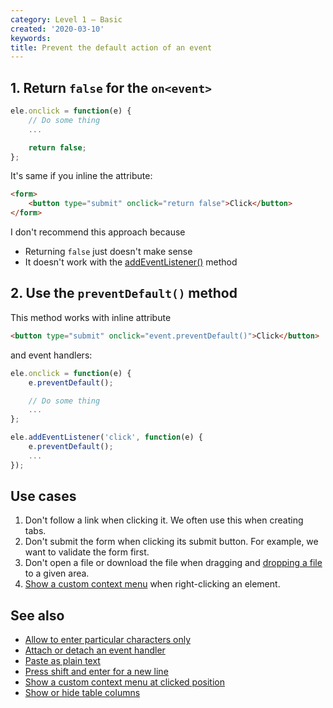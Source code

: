 ```yaml
---
category: Level 1 — Basic
created: '2020-03-10'
keywords:
title: Prevent the default action of an event
---
```


## 1. Return `false` for the `on<event>`

```js
ele.onclick = function(e) {
    // Do some thing
    ...

    return false;
};
```

It's same if you inline the attribute:

```html
<form>
    <button type="submit" onclick="return false">Click</button>
</form>
```

I don't recommend this approach because

-   Returning `false` just doesn't make sense
-   It doesn't work with the [addEventListener()](https://phuoc.ng/collection/html-dom/attach-or-detach-an-event-handler/) method

## 2. Use the `preventDefault()` method

This method works with inline attribute

```html
<button type="submit" onclick="event.preventDefault()">Click</button>
```

and event handlers:

```js
ele.onclick = function(e) {
    e.preventDefault();

    // Do some thing
    ...
};

ele.addEventListener('click', function(e) {
    e.preventDefault();
    ...
});
```

## Use cases

1. Don't follow a link when clicking it. We often use this when creating tabs.
2. Don't submit the form when clicking its submit button. For example, we want to validate the form first.
3. Don't open a file or download the file when dragging and [dropping a file](https://phuoc.ng/collection/html-dom/highlight-an-element-when-dragging-a-file-over-it/) to a given area.
4. [Show a custom context menu](https://phuoc.ng/collection/html-dom/show-a-custom-context-menu-at-clicked-position/) when right-clicking an element.

## See also

-   [Allow to enter particular characters only](https://phuoc.ng/collection/html-dom/allow-to-enter-particular-characters-only/)
-   [Attach or detach an event handler](https://phuoc.ng/collection/html-dom/attach-or-detach-an-event-handler/)
-   [Paste as plain text](https://phuoc.ng/collection/html-dom/paste-as-plain-text/)
-   [Press shift and enter for a new line](https://phuoc.ng/collection/html-dom/press-shift-and-enter-for-a-new-line/)
-   [Show a custom context menu at clicked position](https://phuoc.ng/collection/html-dom/show-a-custom-context-menu-at-clicked-position/)
-   [Show or hide table columns](https://phuoc.ng/collection/html-dom/show-or-hide-table-columns/)
